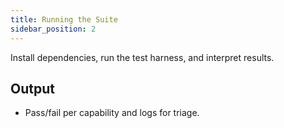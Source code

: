 ```yaml
---
title: Running the Suite
sidebar_position: 2
---
```


Install dependencies, run the test harness, and interpret results.

## Output
- Pass/fail per capability and logs for triage.
